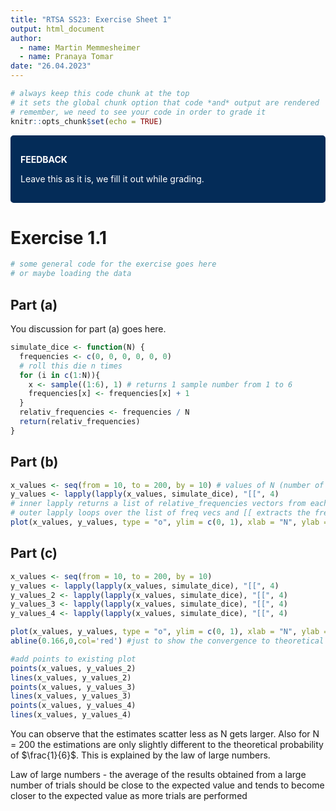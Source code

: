```yaml
---
title: "RTSA SS23: Exercise Sheet 1"
output: html_document
author:
  - name: Martin Memmesheimer
  - name: Pranaya Tomar
date: "26.04.2023"
---
```


<!---------------- Some custom CSS. DO NOT CHANGE ANYTHING HERE --------------->
<style>

/*          this styles a box that we are going to use for feedback           */

.feedbackbox {
  padding: 1em;
  background: #042c58;
  color: white;
  border: 2px solid #042c58;  /* RPTU dunkelblau */
  border-radius: 5px;
}

</style>

```r
# always keep this code chunk at the top
# it sets the global chunk option that code *and* output are rendered
# remember, we need to see your code in order to grade it
knitr::opts_chunk$set(echo = TRUE)
```

::: {.feedbackbox}
**FEEDBACK**

Leave this as it is, we fill it out while grading.
:::

<!------------------------- now, your part starts ----------------------------->

# Exercise 1.1

```r
# some general code for the exercise goes here
# or maybe loading the data
```

## Part (a)

You discussion for part (a) goes here.

```r
simulate_dice <- function(N) {
  frequencies <- c(0, 0, 0, 0, 0, 0)
  # roll this die n times
  for (i in c(1:N)){
    x <- sample((1:6), 1) # returns 1 sample number from 1 to 6
    frequencies[x] <- frequencies[x] + 1
  }
  relativ_frequencies <- frequencies / N
  return(relativ_frequencies)
}
```

## Part (b)

```r
x_values <- seq(from = 10, to = 200, by = 10) # values of N (number of rolls)
y_values <- lapply(lapply(x_values, simulate_dice), "[[", 4)
# inner lapply returns a list of relative_frequencies vectors from each run [[0.5,0.5,0.5,0.4,0.3,0.3], [0.5,0.5,0.5,0.4,0.3,0.3],...]
# outer lapply loops over the list of freq vecs and [[ extracts the frequency of 4 from each
plot(x_values, y_values, type = "o", ylim = c(0, 1), xlab = "N", ylab = "relative frequency of 4")
```

## Part (c)

```r
x_values <- seq(from = 10, to = 200, by = 10)
y_values <- lapply(lapply(x_values, simulate_dice), "[[", 4)
y_values_2 <- lapply(lapply(x_values, simulate_dice), "[[", 4)
y_values_3 <- lapply(lapply(x_values, simulate_dice), "[[", 4)
y_values_4 <- lapply(lapply(x_values, simulate_dice), "[[", 4)

plot(x_values, y_values, type = "o", ylim = c(0, 1), xlab = "N", ylab = "relative frequency of 4")
abline(0.166,0,col='red') #just to show the convergence to theoretical prob 1/6 

#add points to existing plot
points(x_values, y_values_2)
lines(x_values, y_values_2)
points(x_values, y_values_3)
lines(x_values, y_values_3)
points(x_values, y_values_4)
lines(x_values, y_values_4)
```

You can observe that the estimates scatter less as N gets larger. Also for N = 200 the estimations are only slightly different to the theoretical probability of $\frac{1}{6}$. This is explained by the law of large numbers.

Law of large numbers -  the average of the results obtained from a large number of trials should be close to the expected value and tends to become closer to the expected value as more trials are performed